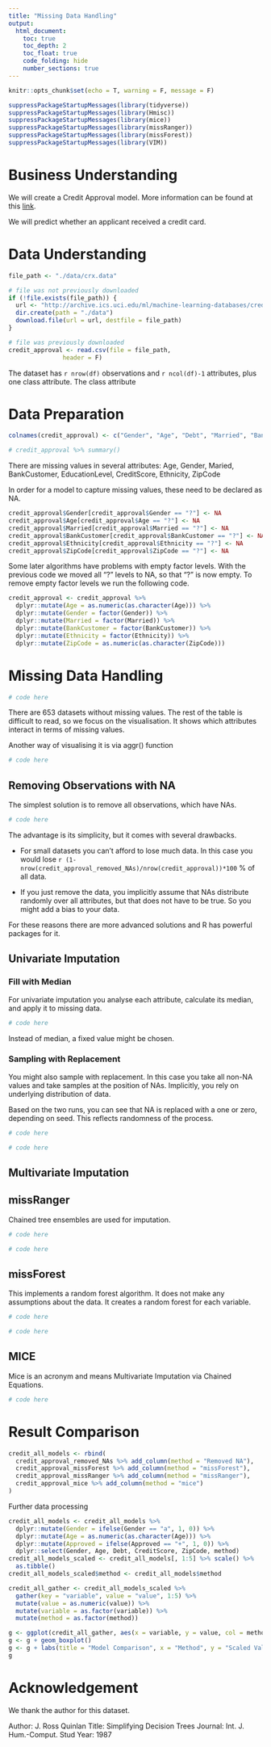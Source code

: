 ```yaml
---
title: "Missing Data Handling"
output: 
  html_document:
    toc: true
    toc_depth: 2
    toc_float: true
    code_folding: hide
    number_sections: true
---
```


```r
knitr::opts_chunk$set(echo = T, warning = F, message = F)
```

```r
suppressPackageStartupMessages(library(tidyverse))
suppressPackageStartupMessages(library(Hmisc))
suppressPackageStartupMessages(library(mice))
suppressPackageStartupMessages(library(missRanger))
suppressPackageStartupMessages(library(missForest))
suppressPackageStartupMessages(library(VIM))
```


# Business Understanding

We will create a Credit Approval model. More information can be found at this [link](http://archive.ics.uci.edu/ml/datasets/credit+approval).

We will predict whether an applicant received a credit card.

# Data Understanding

```r
file_path <- "./data/crx.data"

# file was not previously downloaded
if (!file.exists(file_path)) {
  url <- "http://archive.ics.uci.edu/ml/machine-learning-databases/credit-screening/crx.data"
  dir.create(path = "./data")
  download.file(url = url, destfile = file_path)
}

# file was previously downloaded
credit_approval <- read.csv(file = file_path, 
               header = F)
```

The dataset has `r nrow(df)` observations and `r ncol(df)-1` attributes, plus one class attribute. The class attribute   

# Data Preparation

```r
colnames(credit_approval) <- c("Gender", "Age", "Debt", "Married", "BankCustomer", "EducationLevel", "Ethnicity", "YearsEmployed", "PriorDefault", "Employed", "CreditScore", "DriversLicense", "Citizen", "ZipCode", "Income", "Approved")
```


```r
# credit_approval %>% summary()
```

There are missing values in several attributes: Age, Gender, Maried, BankCustomer, EducationLevel, CreditScore, Ethnicity, ZipCode

In order for a model to capture missing values, these need to be declared as NA.

```r
credit_approval$Gender[credit_approval$Gender == "?"] <- NA
credit_approval$Age[credit_approval$Age == "?"] <- NA
credit_approval$Married[credit_approval$Married == "?"] <- NA
credit_approval$BankCustomer[credit_approval$BankCustomer == "?"] <- NA
credit_approval$Ethnicity[credit_approval$Ethnicity == "?"] <- NA
credit_approval$ZipCode[credit_approval$ZipCode == "?"] <- NA
```

Some later algorithms have problems with empty factor levels. With the previous code we moved all "?" levels to NA, so that "?" is now empty. To remove empty factor levels we run the following code.

```r
credit_approval <- credit_approval %>% 
  dplyr::mutate(Age = as.numeric(as.character(Age))) %>% 
  dplyr::mutate(Gender = factor(Gender)) %>% 
  dplyr::mutate(Married = factor(Married)) %>% 
  dplyr::mutate(BankCustomer = factor(BankCustomer)) %>% 
  dplyr::mutate(Ethnicity = factor(Ethnicity)) %>% 
  dplyr::mutate(ZipCode = as.numeric(as.character(ZipCode)))

```


# Missing Data Handling

```r
# code here
```

There are 653 datasets without missing values. The rest of the table is difficult to read, so we focus on the visualisation. It shows which attributes interact in terms of missing values.

Another way of visualising it is via aggr() function

```r
# code here
```


## Removing Observations with NA

The simplest solution is to remove all observations, which have NAs.

```r
# code here
```

The advantage is its simplicity, but it comes with several drawbacks.

- For small datasets you can't afford to lose much data. In this case you would lose `r (1-nrow(credit_approval_removed_NAs)/nrow(credit_approval))*100` % of all data.

- If you just remove the data, you implicitly assume that NAs distribute randomly over all attributes, but that does not have to be true. So you might add a bias to your data.

For these reasons there are more advanced solutions and R has powerful packages for it.

##  Univariate Imputation

### Fill with Median

For univariate imputation you analyse each attribute, calculate its median, and apply it to missing data.

```r
# code here
```

Instead of median, a fixed value might be chosen.

### Sampling with Replacement

You might also sample with replacement. In this case you take all non-NA values and take samples at the position of NAs. Implicitly, you rely on underlying distribution of data.

Based on the two runs, you can see that NA is replaced with a one or zero, depending on seed. This reflects randomness of the process.

```r
# code here
```

```r
# code here
```

## Multivariate Imputation

## missRanger

Chained tree ensembles are used for imputation.

```r
# code here
```

```r
# code here
```

## missForest

This implements a random forest algorithm. It does not make any assumptions about the data. It creates a random forest for each variable.

```r
# code here
```

```r
# code here
```

## MICE

Mice is an acronym and means Multivariate Imputation via Chained Equations.

```r
# code here
```

# Result Comparison

```r
credit_all_models <- rbind(
  credit_approval_removed_NAs %>% add_column(method = "Removed NA"),
  credit_approval_missForest %>% add_column(method = "missForest"),
  credit_approval_missRanger %>% add_column(method = "missRanger"),
  credit_approval_mice %>% add_column(method = "mice")
)
```

Further data processing

```r
credit_all_models <- credit_all_models %>%
  dplyr::mutate(Gender = ifelse(Gender == "a", 1, 0)) %>%
  dplyr::mutate(Age = as.numeric(as.character(Age))) %>%
  dplyr::mutate(Approved = ifelse(Approved == "+", 1, 0)) %>% 
  dplyr::select(Gender, Age, Debt, CreditScore, ZipCode, method)
credit_all_models_scaled <- credit_all_models[, 1:5] %>% scale() %>% 
  as.tibble()
credit_all_models_scaled$method <- credit_all_models$method

credit_all_gather <- credit_all_models_scaled %>% 
  gather(key = "variable", value = "value", 1:5) %>% 
  mutate(value = as.numeric(value)) %>% 
  mutate(variable = as.factor(variable)) %>% 
  mutate(method = as.factor(method))
```


```r
g <- ggplot(credit_all_gather, aes(x = variable, y = value, col = method))
g <- g + geom_boxplot()
g <- g + labs(title = "Model Comparison", x = "Method", y = "Scaled Value [-]")
g
```



# Acknowledgement

We thank the author for this dataset.

Author: J. Ross Quinlan
Title: Simplifying Decision Trees
Journal: Int. J. Hum.-Comput. Stud
Year: 1987

